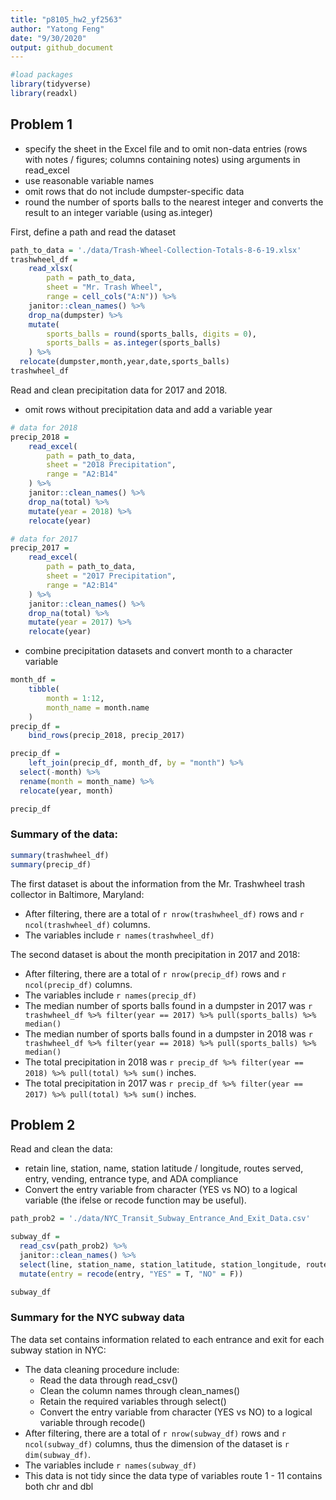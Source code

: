 ```yaml
---
title: "p8105_hw2_yf2563"
author: "Yatong Feng"
date: "9/30/2020"
output: github_document
---
```


```r
#load packages
library(tidyverse)
library(readxl)
```

## Problem 1

- specify the sheet in the Excel file and to omit non-data entries (rows with notes / figures; columns containing notes) using arguments in read_excel
- use reasonable variable names
- omit rows that do not include dumpster-specific data
- round the number of sports balls to the nearest integer and converts the result to an integer variable (using as.integer)

First, define a path and read the dataset

```r
path_to_data = './data/Trash-Wheel-Collection-Totals-8-6-19.xlsx'
trashwheel_df = 
	read_xlsx(
		path = path_to_data,
		sheet = "Mr. Trash Wheel",
		range = cell_cols("A:N")) %>% 
	janitor::clean_names() %>% 
	drop_na(dumpster) %>% 
	mutate(
		sports_balls = round(sports_balls, digits = 0),
		sports_balls = as.integer(sports_balls)
	) %>% 
  relocate(dumpster,month,year,date,sports_balls)
trashwheel_df
```

Read and clean precipitation data for 2017 and 2018. 

- omit rows without precipitation data and add a variable year

```r
# data for 2018
precip_2018 = 
	read_excel(
		path = path_to_data,
		sheet = "2018 Precipitation",
		range = "A2:B14"
	) %>% 
	janitor::clean_names() %>% 
	drop_na(total) %>% 
	mutate(year = 2018) %>% 
	relocate(year)
```

```r
# data for 2017
precip_2017 = 
	read_excel(
		path = path_to_data,
		sheet = "2017 Precipitation",
		range = "A2:B14"
	) %>% 
	janitor::clean_names() %>% 
	drop_na(total) %>% 
	mutate(year = 2017) %>% 
	relocate(year)
```

- combine precipitation datasets and convert month to a character variable

```r
month_df = 
	tibble(
		month = 1:12,
		month_name = month.name
	)
precip_df = 
	bind_rows(precip_2018, precip_2017)

precip_df =
	left_join(precip_df, month_df, by = "month") %>% 
  select(-month) %>% 
  rename(month = month_name) %>%
  relocate(year, month)

precip_df
```


### Summary of the data:

```r
summary(trashwheel_df)
summary(precip_df)
```


The first dataset is about the information from the Mr. Trashwheel trash collector in Baltimore, Maryland:

- After filtering, there are a total of `r nrow(trashwheel_df)` rows and `r ncol(trashwheel_df)` columns. 
- The variables include `r names(trashwheel_df)`

The second dataset is about the month precipitation in 2017 and 2018:

- After filtering, there are a total of `r nrow(precip_df)` rows and `r ncol(precip_df)` columns. 
- The variables include `r names(precip_df)`
- The median number of sports balls found in a dumpster in 2017 was `r trashwheel_df %>% filter(year == 2017) %>% pull(sports_balls) %>% median()`
- The median number of sports balls found in a dumpster in 2018 was `r trashwheel_df %>% filter(year == 2018) %>% pull(sports_balls) %>% median()`
- The total precipitation in 2018 was `r precip_df %>% filter(year == 2018) %>% pull(total) %>% sum()` inches.
- The total precipitation in 2017 was `r precip_df %>% filter(year == 2017) %>% pull(total) %>% sum()` inches.

## Problem 2

Read and clean the data:

- retain line, station, name, station latitude / longitude, routes served, entry, vending, entrance type, and ADA compliance
- Convert the entry variable from character (YES vs NO) to a logical variable (the ifelse or recode function may be useful).

```r
path_prob2 = './data/NYC_Transit_Subway_Entrance_And_Exit_Data.csv'

subway_df =
  read_csv(path_prob2) %>%
  janitor::clean_names() %>% 
  select(line, station_name, station_latitude, station_longitude, route1:route11, entry, vending, entrance_type, ada) %>%
  mutate(entry = recode(entry, "YES" = T, "NO" = F))

subway_df
```

### Summary for the NYC subway data

The data set contains information related to each entrance and exit for each subway station in NYC:

- The data cleaning procedure include:
  - Read the data through read_csv()
  - Clean the column names through clean_names()
  - Retain the required variables through select()
  - Convert the entry variable from character (YES vs NO) to a logical variable through recode()
- After filtering, there are a total of `r nrow(subway_df)` rows and `r ncol(subway_df)` columns, thus the dimension of the dataset is `r dim(subway_df)`.
- The variables include `r names(subway_df)`
- This data is not tidy since the data type of variables route 1 - 11 contains both chr and dbl



